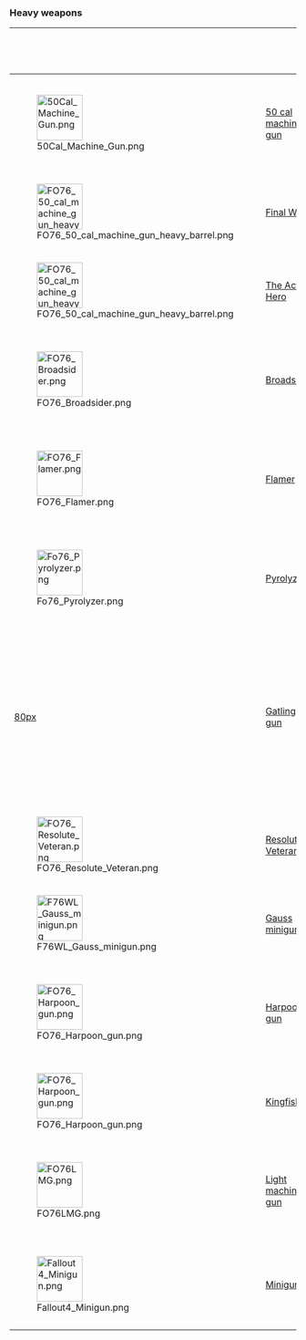 ===Heavy weapons===
{| class="va-table va-table-center va-table-full sortable"
!
! {{Icon|big gun|60px|tooltip=Heavy weapon name}}
! {{Icon|level|x18px|tooltip=Level}}
! data-sort-type="number" | {{Icon|damage|x18px|tooltip=Damage per shot|link=Damage}}
! {{Icon|dps|x18px|tooltip=Damage per second}}
! {{Icon|attack|x18px|tooltip=Fire rate}}
! {{Icon|range|x18px|tooltip=Range}}
! {{Icon|spread|x18px|tooltip=Accuracy}}
! {{Icon|crit|x18px|tooltip=Critical hit Damage}}
! {{Icon|ap|x18px|tooltip=Action point cost}}
! {{Icon|dap|x18px|tooltip=Damage per Action Point}}
! {{Icon|ammo|x18px|tooltip=Ammunition used|link=Fallout 76 ammunition}}
! {{Icon|mag|x18px|tooltip=Magazine capacity (shots per reload)}}
! {{Icon|weight|x18px|tooltip=Weapon weight}}
! {{Icon|merchant|x18px|tooltip=Weapon value in caps}}
! {{Icon|ratio|x18px|tooltip=Value to weight ratio}}
! Base ID

|-style="height:32px;"
| rowspan="3" |[[File:50Cal Machine Gun.png|80px|link=50 cal machine gun]]
| rowspan="3" |[[50 cal machine gun]]
| 25
| 29
| 263.9
| 91
| 204
| 47
| ?
| 35
| 0.83
| [[.50 round (Fallout 76)|.50 round]]
| 250
| 18
| 170
| 9.44
| rowspan="3" | {{ID|0003A0D4}}
|-style="height:32px;"
| 35
| 36
| 327.6
| 91
| 204
| 47
| ?
| 35
| 1.03
| [[.50 round (Fallout 76)|.50 round]]
| 250
| 18
| 170
| 9.44
|-style="height:32px;"
| 45
| 43
| 391.3
| 91
| 204
| 47
| ?
| 35
| 1.23
| [[.50 round (Fallout 76)|.50 round]]
| 250
| 18
| 170
| 9.44

|- class="va-table-highlight" style="height:32px;"
| [[File:FO76 50 cal machine gun heavy barrel.png|80px|link=Final Word]]
| [[Final Word]] {{icon|FO76WL}}
| 45
| 48
| 547.2
| 114
| 204
| 47
| ?
| 30
| 1.6
| [[.50 round (Fallout 76)|.50 round]]
| 250
| 18
| 175
| 9.72
| {{ID|005A21E4}}

|- class="va-table-highlight" style="height:32px;"
| [[File:FO76 50 cal machine gun heavy barrel.png|80px|link=The Action Hero]]
| [[The Action Hero]] {{icon|FO76WA|link=Wild Appalachia}} {{limited}}
| 45
| 49
| 558.6
| 114
| 204
| 19
| ?
| 30
| 1.633
| [[.50 round (Fallout 76)|.50 round]]
| 250
| 18
| 175
| 9.72
| {{ID|00403025}}

|-style="height:32px;"
| rowspan="3" |[[File:FO76 Broadsider.png|80px|link=Broadsider (Fallout 76)]]
| rowspan="3" |[[Broadsider (Fallout 76)|Broadsider]]
| 25
| 100
| 30
| 3
| 204
| 65
| ?
| 40
| 2.5
| [[Cannonball (Fallout 76)|Cannonball]]
| 1
| 16
| 136
| 8.5
| rowspan="3" | {{ID|000FD11B}}
|-style="height:32px;"
| 35
| 120
| 36
| 3
| 204
| 65
| ?
| 40
| 3
| [[Cannonball (Fallout 76)|Cannonball]]
| 1
| 16
| 136
| 8.5
|-style="height:32px;"
| 45
| 140
| 42
| 3
| 204
| 65
| ?
| 40
| 3.5
| [[Cannonball (Fallout 76)|Cannonball]]
| 1
| 16
| 136
| 8.5

|-style="height:32px;"
| rowspan="3" |[[File:FO76 Flamer.png|80px|link=Flamer (Fallout 76)]]
| rowspan="3" |[[Flamer (Fallout 76)|Flamer]]
| 30
| 29{{icon|fire}}
| 263.9{{icon|fire}}
| 91
| 264
| 60
| ?
| 30
| 0.966{{icon|fire}}
| [[Fuel]]
| 100
| 15
| 150
| 10
| rowspan="3" | {{ID|000E5881}}
|-style="height:32px;"
| 40
| 32{{icon|fire}}
| 291.2{{icon|fire}}
| 91
| 264
| 60
| ?
| 30
| 1.066{{icon|fire}}
| [[Fuel]]
| 100
| 15
| 150
| 10
|-style="height:32px;"
| 50
| 36{{icon|fire}}
| 327.6{{icon|fire}}
| 91
| 264
| 60
| ?
| 30
| 1.2{{icon|fire}}
| [[Fuel]]
| 100
| 15
| 150
| 10

|- class="va-table-highlight" style="height:32px;"
| rowspan="3" |[[File:Fo76 Pyrolyzer.png|80px|link=Pyrolyzer]]
| rowspan="3" |[[Pyrolyzer]]
| 30
| 29{{icon|fire}}
| 263.9{{icon|fire}}
| 91
| 264
| 60
| ?
| 30
| 0.966{{icon|fire}}
| [[Fuel]]
| 100
| 15
| 150
| 10
| rowspan="3" | {{ID|000E5881}}
|- class="va-table-highlight" style="height:32px;"
| 40
| 32{{icon|fire}}
| 291.2{{icon|fire}}
| 91
| 264
| 60
| ?
| 30
| 1.066{{icon|fire}}
| [[Fuel]]
| 100
| 15
| 150
| 10
|- class="va-table-highlight" style="height:32px;"
| 50
| 36{{icon|fire}}
| 327.6{{icon|fire}}
| 91
| 264
| 60
| ?
| 30
| 1.2{{icon|fire}}
| [[Fuel]]
| 100
| 15
| 150
| 10


|-style="height:32px;"
| rowspan="4" |[[file:Fo76 Gatling gun.png|80px]]
| rowspan="4" |[[Gatling gun]]
| 20
| 43
| 86
| 20
| 120
| 55
| ?
| 30
| 1.433
| [[5mm round (Fallout 76)|5mm round]]
| 250
| 19.8
| 156
| 7.88
| rowspan="4" | {{ID|00011BF6}}
|-style="height:32px;"
| 30
| 57
| 114
| 20
| 120
| 55
| ?
| 30
| 1.9
| [[5mm round (Fallout 76)|5mm round]]
| 250
| 19.8
| 156
| 7.88
|-style="height:32px;"
| 40
| 72
| 144
| 20
| 120
| 55
| ?
| 30
| 2.4
| [[5mm round (Fallout 76)|5mm round]]
| 250
| 19.8
| 156
| 7.88
|-style="height:32px;"
| 50
| 86
| 172
| 20
| 120
| 55
| ?
| 30
| 2.866
| [[5mm round (Fallout 76)|5mm round]]
| 250
| 19.8
| 156
| 7.88

|- class="va-table-highlight" style="height:32px;"
| [[File:FO76 Resolute Veteran.png|80px|link=Resolute Veteran]]
| [[Resolute Veteran]] {{icon|FO76WA|link=Wild Appalachia}} {{limited}}
| 50
| 86
| 172
| 20
| 204
| 52
| ?
| 30
| 2.866
| [[5mm round (Fallout 76)|5mm round]]
| 250
| 21.6
| 250
| 11.57
| {{ID|0042b0cc}}

|- style="height:32px;"
| rowspan="2" |[[File:F76WL Gauss minigun.png|80px|link=Gauss minigun (Wastelanders)]]
| rowspan="2" |[[Gauss minigun (Wastelanders)|Gauss minigun]] {{Icon|FO76WL}}
| 45
| 48{{Icon|energy}}
| 436.8{{Icon|energy}}
| 91
| 204
| 57
| ?
| 30
| 1.6{{Icon|energy}}
| [[2mm electromagnetic cartridge (Fallout 76)|2mm EC]]
| 500
| 18
| 150
| 8.3
| rowspan="2" | {{ID|0055c151}}
|- style="height:32px;"
| 50
| 58{{Icon|energy}}
| 527.8{{Icon|energy}}
| 91
| 204
| 57
| ?
| 30
| 1.933{{Icon|energy}}
| [[2mm electromagnetic cartridge (Fallout 76)|2mm EC]]
| 500
| 18
| 150
| 8.3

|-style="height:32px;"
| rowspan="3" |[[File:FO76 Harpoon gun.png|80px|link=Harpoon gun (Fallout 76)]]
| rowspan="3" |[[Harpoon gun (Fallout 76)|Harpoon gun]]
| 30
| 125
| 25
| 2
| 120
| 66
| ?
| 40
| 3.125
| [[Harpoon (Fallout 76)|Harpoon]]
| 1
| 17.6
| 107
| 6.08
| rowspan="3" | {{ID|001109CF}}
|-style="height:32px;"
| 40
| 150
| 30
| 2
| 120
| 66
| ?
| 40
| 3.75
| [[Harpoon (Fallout 76)|Harpoon]]
| 1
| 17.6
| 107
| 6.08
|-style="height:32px;"
| 50
| 175
| 35
| 2
| 120
| 66
| ?
| 40
| 4.375
| [[Harpoon (Fallout 76)|Harpoon]]
| 1
| 17.6
| 107
| 6.08

|- class="va-table-highlight" style="height:32px;"
| [[File:FO76 Harpoon gun.png|80px|link=Harpoon gun (Fallout 76)]]
| [[Kingfisher]] {{icon|FO76WA|link=Wild Appalachia}} {{limited}}
| 50
| 175
| 35
| 2
| 120
| 83
| ?
| 40
| 4.375
| [[Harpoon (Fallout 76)|Harpoon]]
| 1
| 16
| 120
| 7.5
| {{ID|0042b0d0}}

|-style="height:32px;"
| rowspan="3" |[[File:FO76LMG.png|80px|link=Light machine gun (Fallout 76)]]
| rowspan="3" |[[Light machine gun (Fallout 76)|Light machine gun]]
| 30
| 29
| 461.1
| 159
| 174
| 74
| ?
| 32
| 0.91
| [[.308 round (Fallout 76)|.308 round]]
| 75
| 16
| 382
| 23.88
| rowspan="3" | {{ID|0007CAB1}}
|-style="height:32px;"
| 40
| 34
| 540.6
| 159
| 174
| 74
| ?
| 32
| 1.06
| [[.308 round (Fallout 76)|.308 round]]
| 75
| 16
| 382
| 23.88
|-style="height:32px;"
| 50
| 42
| 667.8
| 159
| 174
| 74
| ?
| 32
| 1.31
| [[.308 round (Fallout 76)|.308 round]]
| 75
| 16
| 382
| 23.88

|-style="height:32px;"
| rowspan="2" |[[File:Fallout4_Minigun.png|80px|link=Flamer (Fallout 76)]]
| rowspan="2" |[[Minigun (Fallout 76)|Minigun]]
| 35
| 20
| 364
| 182
| 204
| 47
| ?
| 30
| 0.66
| [[5mm round (Fallout 76)|5mm round]]
| 500
| 18
| 146
| 8.11
| rowspan="2" | {{ID|0001F669}}
|-style="height:32px;"
| 45
| 24
| 436.8
| 182
| 204
| 47
| ?
| 30
| 0.8
| [[5mm round (Fallout 76)|5mm round]]
| 500
| 18
| 146
| 8.11
|}
